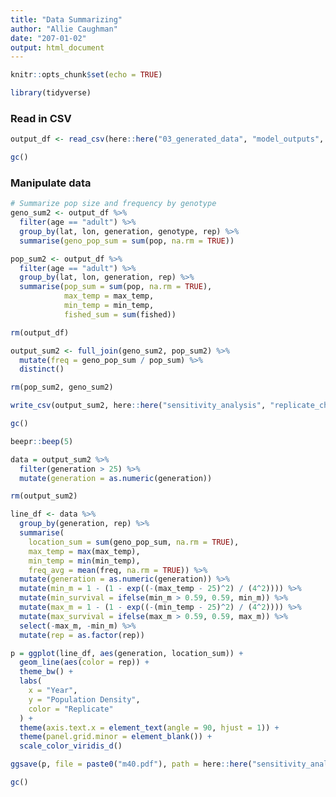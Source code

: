 ```yaml
---
title: "Data Summarizing"
author: "Allie Caughman"
date: "207-01-02"
output: html_document
---
```


```r
knitr::opts_chunk$set(echo = TRUE)

library(tidyverse)
```

### Read in CSV

```r
output_df <- read_csv(here::here("03_generated_data", "model_outputs", "model40.csv"))

gc()
```

### Manipulate data

```r
# Summarize pop size and frequency by genotype
geno_sum2 <- output_df %>%
  filter(age == "adult") %>% 
  group_by(lat, lon, generation, genotype, rep) %>%
  summarise(geno_pop_sum = sum(pop, na.rm = TRUE))

pop_sum2 <- output_df %>%
  filter(age == "adult") %>% 
  group_by(lat, lon, generation, rep) %>%
  summarise(pop_sum = sum(pop, na.rm = TRUE), 
            max_temp = max_temp, 
            min_temp = min_temp,
            fished_sum = sum(fished))

rm(output_df)

output_sum2 <- full_join(geno_sum2, pop_sum2) %>%
  mutate(freq = geno_pop_sum / pop_sum) %>% 
  distinct()

rm(pop_sum2, geno_sum2)

write_csv(output_sum2, here::here("sensitivity_analysis", "replicate_check", "summary_m40_rep.csv"))

gc()

beepr::beep(5)
```

```r
data = output_sum2 %>% 
  filter(generation > 25) %>%
  mutate(generation = as.numeric(generation))

rm(output_sum2)

line_df <- data %>%
  group_by(generation, rep) %>%
  summarise(
    location_sum = sum(geno_pop_sum, na.rm = TRUE),
    max_temp = max(max_temp),
    min_temp = min(min_temp),
    freq_avg = mean(freq, na.rm = TRUE)) %>%
  mutate(generation = as.numeric(generation)) %>%
  mutate(min_m = 1 - (1 - exp((-(max_temp - 25)^2) / (4^2)))) %>%
  mutate(min_survival = ifelse(min_m > 0.59, 0.59, min_m)) %>%
  mutate(max_m = 1 - (1 - exp((-(min_temp - 25)^2) / (4^2)))) %>%
  mutate(max_survival = ifelse(max_m > 0.59, 0.59, max_m)) %>%
  select(-max_m, -min_m) %>% 
  mutate(rep = as.factor(rep))
```

```r
p = ggplot(line_df, aes(generation, location_sum)) +
  geom_line(aes(color = rep)) +
  theme_bw() +
  labs(
    x = "Year",
    y = "Population Density",
    color = "Replicate"
  ) +
  theme(axis.text.x = element_text(angle = 90, hjust = 1)) +
  theme(panel.grid.minor = element_blank()) +
  scale_color_viridis_d()

ggsave(p, file = paste0("m40.pdf"), path = here::here("sensitivity_analysis", "replicate_check"), height = 8, width = 7)

gc()
```

